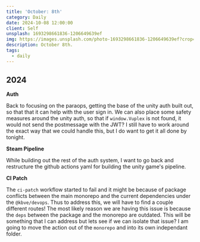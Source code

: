 ```yaml
---
title: 'October: 8th'
category: Daily
date: 2024-10-08 12:00:00
client: Self
unsplash: 1693298661836-1206649639ef
img: https://images.unsplash.com/photo-1693298661836-1206649639ef?crop=entropy&cs=srgb&fm=jpg&ixid=MnwzNjM5Nzd8MHwxfHJhbmRvbXx8fHx8fHx8fDE2ODE3NDg2ODY&ixlib=rb-4.0.3&q=85
description: October 8th. 
tags:
  - daily
---
```



## 2024

**Auth**

Back to focusing on the paraops, getting the base of the unity auth built out, so that that it can help with the user sign in.
We can also place some safety measures around the unity auth, so that if `window.Vuplex` is not found, it would not send the postmessage with the JWT?
I still have to work around the exact way that we could handle this, but I do want to get it all done by tonight.

**Steam Pipeline**

While building out the rest of the auth system, I want to go back and restructure the github actions yaml for building the unity game's pipeline.

**CI Patch**

The `ci-patch` workflow started to fail and it might be because of package conflicts between the main monorepo and the current dependencies under the `@kbve/devops`.
Thus to address this, we will have to find a couple different routes!
The most likely reason we are having this issue is because the `deps` between the package and the monorepo are outdated.
This will be something that I can address but lets see if we can isolate that issue?
I am going to move the action out of the `monorepo` and into its own independant folder.